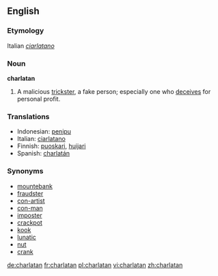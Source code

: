 {{see|charlatán}}

==English==
===Etymology===
Italian ''[[ciarlatano]]''

===Noun===
'''charlatan'''
# A malicious [[trickster]], a fake person; especially one who [[deceives]] for personal profit.

===Translations===
{{top}}
*Indonesian: [[tipu|penipu]]
*Italian: [[ciarlatano]] {{m}}
*Finnish: [[puoskari]], [[huijari]]
*Spanish: [[charlatán]] {{m}}
{{mid}}

{{bottom}}

===Synonyms===
*[[mountebank]]
*[[fraudster]]
*[[con-artist]]
*[[con-man]]
*[[imposter]]
*[[crackpot]]
*[[kook]]
*[[lunatic]]
*[[nut]]
*[[crank]]

[[de:charlatan]]
[[fr:charlatan]]
[[pl:charlatan]]
[[vi:charlatan]]
[[zh:charlatan]]